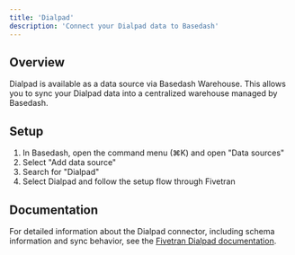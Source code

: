 ```yaml
---
title: 'Dialpad'
description: 'Connect your Dialpad data to Basedash'
---
```


## Overview

Dialpad is available as a data source via Basedash Warehouse. This allows you to sync your Dialpad data into a centralized warehouse managed by Basedash.

## Setup

1. In Basedash, open the command menu (⌘K) and open "Data sources"
2. Select "Add data source"
3. Search for "Dialpad"
4. Select Dialpad and follow the setup flow through Fivetran

## Documentation

For detailed information about the Dialpad connector, including schema information and sync behavior, see the [Fivetran Dialpad documentation](https://fivetran.com/docs/connectors/applications/dialpad).
